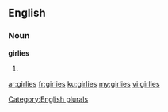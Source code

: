 ==English==

===Noun===
'''girlies'''

# {{plural of|girlie}}

[[Category:English plurals]]

[[ar:girlies]]
[[fr:girlies]]
[[ku:girlies]]
[[my:girlies]]
[[vi:girlies]]